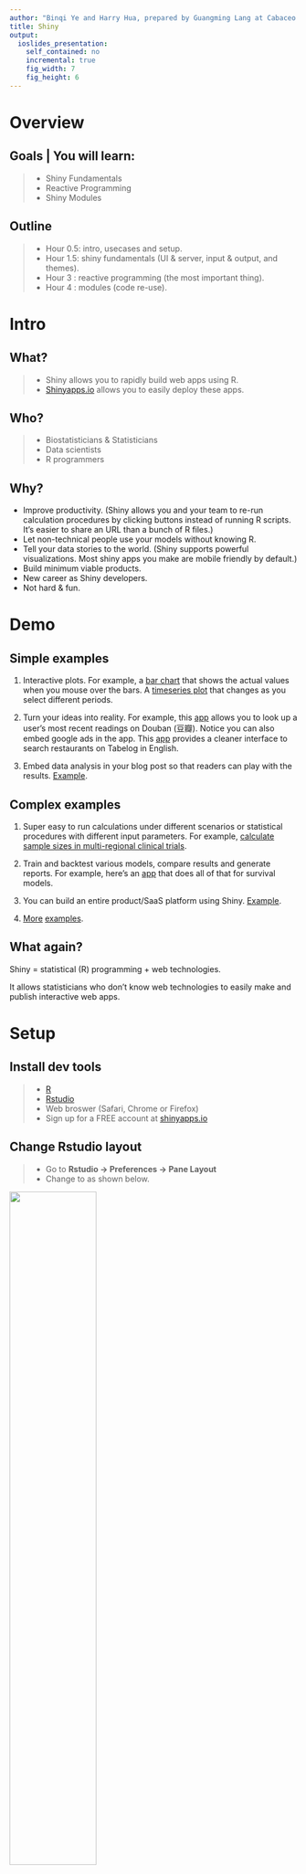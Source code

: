 ```yaml
---
author: "Binqi Ye and Harry Hua, prepared by Guangming Lang at Cabaceo LLC"
title: Shiny 
output: 
  ioslides_presentation:
    self_contained: no
    incremental: true
    fig_width: 7
    fig_height: 6
---
```


# Overview

## Goals | You will learn:

> - Shiny Fundamentals
> - Reactive Programming
> - Shiny Modules

## Outline

> - Hour 0.5: intro, usecases and setup.
> - Hour 1.5: shiny fundamentals (UI & server, input & output, and themes).
> - Hour 3  : reactive programming (the most important thing).
> - Hour 4  : modules (code re-use).


# Intro

## What?

> - Shiny allows you to rapidly build web apps using R.
> - [Shinyapps.io](https://www.shinyapps.io) allows you to easily deploy these apps.

## Who? 

> - Biostatisticians & Statisticians
> - Data scientists
> - R programmers

## Why? 

- Improve productivity. (Shiny allows you and your team to re-run calculation procedures by clicking buttons instead of running R scripts. It's easier to share an URL than a bunch of R files.)
- Let non-technical people use your models without knowing R. 
- Tell your data stories to the world. (Shiny supports powerful visualizations. Most shiny apps you make are mobile friendly by default.)
- Build minimum viable products.
- New career as Shiny developers.
- Not hard & fun.


# Demo

## Simple examples

1. Interactive plots. For example, a [bar chart](https://cabaceo.com/berkshire-vs-sp500/) that shows the actual values when you mouse over the bars. A [timeseries plot](https://cabaceo.com/shiller-pe/) that changes as you select different periods.

2. Turn your ideas into reality. For example, this [app](https://942kid.shinyapps.io/douban_explorer/) allows you to look up a user's most recent readings on Douban (豆瓣). Notice you can also embed google ads in the app. This [app](https://cabaceo.shinyapps.io/tabelog-en/) provides a cleaner interface to search restaurants on Tabelog in English. 

3. Embed data analysis in your blog post so that readers can play with the results. [Example](https://uasnap.shinyapps.io/ex_leaflet/).

## Complex examples

1. Super easy to run calculations under different scenarios or statistical procedures with different input parameters. For example, [calculate sample sizes in multi-regional clinical trials](https://gmlang.shinyapps.io/SSCRC/).

2. Train and backtest various models, compare results and generate reports. For example, here's an [app](http://hdnom.io) that does all of that for survival models.

3. You can build an entire product/SaaS platform using Shiny. [Example](https://newsroom.ly).

4. [More](https://shiny.rstudio.com/gallery/) [examples](https://www.showmeshiny.com).

## What again?

Shiny = statistical (R) programming + web technologies. 

It allows statisticians who don't know web technologies to easily make and publish interactive web apps. 

# Setup

## Install dev tools

> - [R](https://www.r-project.org)
> - [Rstudio](https://www.rstudio.com/products/rstudio/download/)
> - Web broswer (Safari, Chrome or Firefox)
> - Sign up for a FREE account at [shinyapps.io](http://www.shinyapps.io)

## Change Rstudio layout

> - Go to **Rstudio -> Preferences -> Pane Layout**
> - Change to as shown below. 

<img src="img/pane-layout.png" alt="" style="width: 55%;"/>

## Change tab width

> - Default is 2 spaces. Change to 8.
> - This will force you to write shorter code.
<img src="img/tab-width.png" alt="" style="width: 60%;"/>

## Show margin line

> - Check **Show margin** and set **Margin column** to be 80.
> - When writing code, never go beyond this margin line. 
> - This will make your code easier to read.
<img src="img/margin-col.png" alt="" style="width: 50%;"/>

## R code style

When naming, 

> - names should be meaningful
> - use lower case 

```r
# Good: 
student <- 25
foo.R, 

# Bad: because of Uppercased 1st letter
Student <- 25
Foo.R
```

## R code style cont.

> - use _ to connect

```r
# Good: 
learn_shiny <- function(start, end)

# Bad: because of camelCase 
learnShiny<- function(start, end)
```

> - use verb to name a function

[R Style Guide](http://style.tidyverse.org/files.html)

## Install R packages

```r
pkgs = c("shiny", "shinydashboard"
         # , "plotly"
         )
for (pkg in pkgs) {
        if (!pkg %in% installed.packages()) {
                cat(paste(pkg, "missing, will attempt to install\n"))
                install.packages(pkg)
        } else cat(paste(pkg, "installed OK\n"))
}
```

## Hello, World!

Open <font color="blue">examples/00-hello-world-boring.R</font> in Rstudio.

> - Click the arrow next to **Run App** -> check **Run External** (This will open the app in browser.)

<img src="img/open-in-browser.png" alt="" style="width: 60%;"/>

Click **Run App**.

## Read code

```r
library(shiny)

# make UI ---
ui <- fluidPage(
        titlePanel("Hello World!")
)

# make server ---
server <- function(input, output) {}

# make Shiny app ----
shinyApp(ui = ui, server = server)
```

## Introduce yourself

> - Add an input box to let people enter their names. 
> - Output a sentence to say hello to the world.

Run <font color="blue">examples/01-hello-world.R</font>

## Read code

```r
# make UI ---
ui <- fluidPage(
        titlePanel("Hello World!"),
        ###<b>
        mainPanel(
                textInput("my_name", 
                          label = "Enter your name:", 
                          value = "Harry"),
                textOutput("self_intro")
        )
        ###</b>
)

# make server ---
server <- function(input, output) {
        ###<b>
        output$self_intro = renderText(
                paste("My name is", input$my_name)
        )
        ###</b>
}
```

## Use sidebar 

Run <font color="blue">examples/01-hello-world-w-sidebar.R</font>

```r
ui <- fluidPage(
        titlePanel("Hello World!"),
        ###<b>
        sidebarLayout(
                sidebarPanel(
                        textInput("my_name", 
                                  label = "Enter your name:", 
                                  value = "Harry")
                        ),
                
                mainPanel(
                        textOutput("self_intro")
                )
        )
        ###</b>
)
```


## Exercise 1

> - Make a shiny app that draws a histogram of some made-up data, letting users specify the number of bins.

Complete <font color = "red">exercises/01-plot-histogram.R</font> together.


## Basic structure of Shiny App

### UI:
- fluidPage()
    - sidebarLayout()
        - sidebarPanel()
        - mainPanel()

### server:
- renderText()
- renderPlot()

## UI 

### Input elements (inside of **sidebarPanel()**):
- textInput()
- numericInput()

### Output elements (inside of **mainPanel()**):
- textOutput()
- plotOutput()

## server
```r
server <- function(input, output) {
        1. takes user supplied values from input
        2. run computation
        3. return or display results through output
}
```

## Break (5 minutes)

## Exercise 2

> - Make a shiny app that draws a histogram of Petal.Length in the iris data. Use a slider input to let user choose the number of bins.
> - ?sliderInput()
> - 10 minutes

## Exercise 3

> - Add a scatter plot of Sepal.Length vs Sepal.Width. Add a text input box to let user supply a plot title. 
> - 10 minutes

## Deploy Shiny App

> - Click the blue button.

<img src="img/deploy.png" alt="" style="width: 100%;"/>

# Bigger Shiny Apps 

## File Structures

<img src="img/structure-complex.png" alt="" style="width: 80%;"/>

## File Structures

> - global.R
> - ui.R
> - server.R

## Example global.R

```r
library(shiny)
library(shinyjs)
library(dplyr)
library(ggplot2)

# change max upload file size to 30 MB, default is 5 MB
options(shiny.maxRequestSize = 30*1024^2, shiny.reactlog = T)

# set paths
helper_path = "R/helper"
ui_path = "R/ui"
server_path = "R/server"

# load helper functions
for (fname in list.files(helper_path)) 
        source(file.path(helper_path, fname))
```

## Example ui.R
```r
navbarPage(
        theme = "darkly1.css", # look for the file in /www 
        title = 'DataTable Options',
        tabPanel('Show 15 rows per page', DT::dataTableOutput('ex1')),
        tabPanel('All rows on one page',  DT::dataTableOutput('ex3')),
        tabPanel('No search box',         DT::dataTableOutput('ex4')),
        tabPanel('with JavaScript',       DT::dataTableOutput('ex5'))
)
```

## Template server.R
```{}
server <- function(input, output) {
        1. takes user supplied values from input
        2. run computation
        3. return or display results through output
}
```

## An example with css and js

<img src="img/struct-complex-example.png" alt="" style="width: 100%;"/>

Run <font color="blue">examples/02-output-data-table/ui.R</font>

Look at the code in global.R, ui.R and server.R





# Reactive Programming

## What is Reactivity?

The Server keeps monitoring the UI. Whenever there is a change in the UI, the Server will follow some instructions (run some R code) accordingly and update the UI's display.






# Modules

## Placeholder



# Where to go next?

## Resources

> - [R style guide](http://style.tidyverse.org).
> - Rstudio's guided [tutorial](https://shiny.rstudio.com/tutorial/) for beginners.
> - Rstudio's technical [articles](https://shiny.rstudio.com/articles/).
> - [Shiny github page](https://github.com/rstudio/shiny).
> - [Shiny Google group](https://groups.google.com/forum/#!forum/shiny-discuss).
> - [>100 shiny app examples with code](https://github.com/rstudio/shiny-examples).
> - [Shiny developer conference videos 2016](https://www.rstudio.com/resources/webinars/shiny-developer-conference/).
